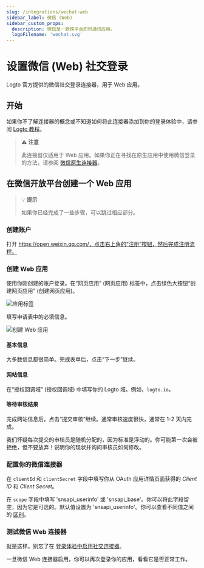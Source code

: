 ```yaml
---
slug: /integrations/wechat-web
sidebar_label: 微信 (Web)
sidebar_custom_props:
  description: 微信是一款跨平台即时通讯应用。
  logoFilename: 'wechat.svg'
---
```



# 设置微信 (Web) 社交登录

Logto 官方提供的微信社交登录连接器，用于 Web 应用。

<GuideTip />

## 开始

如果你不了解连接器的概念或不知道如何将此连接器添加到你的登录体验中，请参阅 [Logto 教程](/connectors/social-connectors)。

> **⚠️ 注意**
>
> 此连接器仅适用于 Web 应用。如果你正在寻找在原生应用中使用微信登录的方法，请参阅 [微信原生连接器](/integrations/wechat-native)。

## 在微信开放平台创建一个 Web 应用

> 💡 **提示**
>
> 如果你已经完成了一些步骤，可以跳过相应部分。

### 创建账户

打开 https://open.weixin.qq.com/，点击右上角的“注册”按钮，然后完成注册流程。

### 创建 Web 应用

使用你刚创建的账户登录。在“网页应用” (网页应用) 标签中，点击绿色大按钮“创建网页应用” (创建网页应用)。

![应用标签](./assets/app-tabs.png)

填写申请表中的必填信息。

![创建 Web 应用](./assets/create-web-app.png)

#### 基本信息

大多数信息都很简单。完成表单后，点击“下一步”继续。

#### 网站信息

在“授权回调域” (授权回调域) 中填写你的 Logto 域。例如，`logto.io`。

#### 等待审核结果

完成网站信息后，点击“提交审核”继续。通常审核速度很快，通常在 1-2 天内完成。

我们怀疑每次提交的审核员是随机分配的，因为标准是浮动的。你可能第一次会被拒绝，但不要放弃！说明你的现状并询问审核员如何修改。

### 配置你的微信连接器

在 `clientId` 和 `clientSecret` 字段中填写你从 OAuth 应用详情页面获得的 _Client ID_ 和 _Client Secret_。

在 `scope` 字段中填写 'snsapi_userinfo' 或 'snsapi_base'。你可以将此字段留空，因为它是可选的。默认值设置为 'snsapi_userinfo'。你可以查看不同值之间的 [区别](https://developers.weixin.qq.com/doc/offiaccount/OA_Web_Apps/Wechat_webpage_authorization.html)。

### 测试微信 Web 连接器

就是这样。别忘了在 [登录体验中启用社交连接器](/connectors/social-connectors/#enable-social-sign-in)。

一旦微信 Web 连接器启用，你可以再次登录你的应用，看看它是否正常工作。
